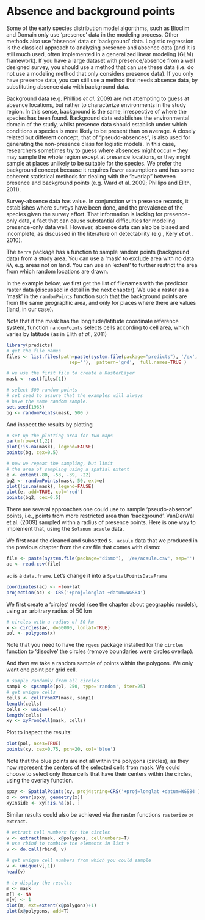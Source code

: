 # Absence and background points


Some of the early species distribution model algorithms, such as Bioclim and Domain only use 'presence' data in the modeling process. Other methods also use 'absence' data or 'background' data. Logistic regression is the classical approach to analyzing presence and absence data (and it is still much used, often implemented in a generalized linear modeling (GLM) framework). If you have a large dataset with presence/absence from a well designed survey, you should use a method that can use these data (i.e. do not use a modeling method that only considers presence data). If you only have presence data, you can still use a method that needs absence data, by substituting absence data with background data. 

Background data (e.g. Phillips *et al.* 2009) are not attempting to guess at absence locations, but rather to characterize environments in the study region. In this sense, background is the same, irrespective of where the species has been found. Background data establishes the environmental domain of the study, whilst presence data should establish under which conditions a species is more likely to be present than on average. A closely related but different concept, that of "pseudo-absences", is also used for generating the non-presence class for logistic models. In this case, researchers sometimes try to guess where absences might occur – they may sample the whole region except at presence locations, or they might sample at places unlikely to be suitable for the species. We prefer the background concept because it requires fewer assumptions and has some coherent statistical methods for dealing with the "overlap" between presence and background points (e.g. Ward et al. 2009; Phillips and Elith, 2011). 

Survey-absence data has value. In conjunction with presence records, it establishes where surveys have been done, and the prevalence of the species given the survey effort. That information is lacking for presence-only data, a fact that can cause substantial difficulties for modeling presence-only data well.  However, absence data can also be biased and incomplete, as discussed in the literature on detectability (e.g., Kéry *et al.*, 2010).  

The `terra` package has a function to sample random points (background data) from a study area. You can use a 'mask' to exclude area with no data `NA`, e.g. areas not on land. You can use an 'extent' to further restrict the area from which random locations are drawn.  

In the example below, we first get the list of filenames with the predictor raster data (discussed in detail in the next chapter). We use a raster as a 'mask' in the `randomPoints` function such that the background points are from the same geographic area, and only for places where there are values (land, in our case). 

Note that if the mask has the longitude/latitude coordinate reference system, function `randomPoints` selects cells according to cell area, which varies by latitude (as in Elith *et al.*, 2011)

```r
library(predicts)
# get the file names 
files <- list.files(path=paste(system.file(package="predicts"), '/ex', 
                       sep=''),  pattern='grd',  full.names=TRUE )

# we use the first file to create a RasterLayer
mask <- rast(files[1])

# select 500 random points
# set seed to assure that the examples will always
# have the same random sample.
set.seed(1963)
bg <- randomPoints(mask, 500 )
```

And inspect the results by plotting
```r
# set up the plotting area for two maps
par(mfrow=c(1,2))
plot(!is.na(mask), legend=FALSE)
points(bg, cex=0.5)

# now we repeat the sampling, but limit 
# the area of sampling using a spatial extent
e <- extent(-80, -53, -39, -22)
bg2 <- randomPoints(mask, 50, ext=e)
plot(!is.na(mask), legend=FALSE)
plot(e, add=TRUE, col='red')
points(bg2, cex=0.5)
```


There are several approaches one could use to sample 'pseudo-absence' points, i.e., points from more restricted area than 'background'. VanDerWal et al. (2009) sampled withn a radius of presence points. Here is one way to implement that, using the `Solanum acaule` data.

We first read the cleaned and subsetted `S. acaule` data that we produced in the previous chapter from the csv file that comes with dismo:
```r
file <- paste(system.file(package="dismo"), '/ex/acaule.csv', sep='')
ac <- read.csv(file)
```

`ac` is a `data.frame`. Let's change it into a `SpatialPointsDataFrame`

```r
coordinates(ac) <- ~lon+lat
projection(ac) <- CRS('+proj=longlat +datum=WGS84')
```

We first create a 'circles' model (see the chapter about geographic models), using an arbitrary radius of 50 km
```r
# circles with a radius of 50 km
x <- circles(ac, d=50000, lonlat=TRUE)
pol <- polygons(x)
```

Note that you need to have the `rgeos` package installed for the `circles` function to 'dissolve' the circles (remove boundaries were circles overlap). 

And then we take a random sample of points within the polygons. We only want one point per grid cell.

```r
# sample randomly from all circles
samp1 <- spsample(pol, 250, type='random', iter=25)
# get unique cells
cells <- cellFromXY(mask, samp1)
length(cells)
cells <- unique(cells)
length(cells)
xy <- xyFromCell(mask, cells)
```


Plot to inspect the results:

```r
plot(pol, axes=TRUE)
points(xy, cex=0.75, pch=20, col='blue')
```

Note that the blue points are not all within the polygons (circles), as they now represent the centers of the selected cells from mask. We could choose to select only those cells that have their centers within the circles, using the overlay function.

```r
spxy <- SpatialPoints(xy, proj4string=CRS('+proj=longlat +datum=WGS84'))
o <- over(spxy, geometry(x))
xyInside <- xy[!is.na(o), ]
```

Similar results could also be achieved via the raster functions `rasterize` or `extract`.

```r
# extract cell numbers for the circles
v <- extract(mask, x@polygons, cellnumbers=T)
# use rbind to combine the elements in list v
v <- do.call(rbind, v)

# get unique cell numbers from which you could sample
v <- unique(v[,1])
head(v)

# to display the results
m <- mask
m[] <- NA
m[v] <- 1
plot(m, ext=extent(x@polygons)+1)
plot(x@polygons, add=T)
```

